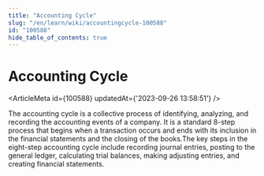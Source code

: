 ```yaml
---
title: "Accounting Cycle"
slug: "/en/learn/wiki/accountingcycle-100588"
id: "100588"
hide_table_of_contents: true
---
```



# Accounting Cycle

<ArticleMeta id={100588} updatedAt={'2023-09-26 13:58:51'} />
<div className='border-solid border-b border-t-0 my-4 border-[var(--ifm-color-gray-300)]' />

The accounting cycle is a collective process of identifying, analyzing, and recording the accounting events of a company. It is a standard 8-step process that begins when a transaction occurs and ends with its inclusion in the financial statements and the closing of the books.The key steps in the eight-step accounting cycle include recording journal entries, posting to the general ledger, calculating trial balances, making adjusting entries, and creating financial statements.
